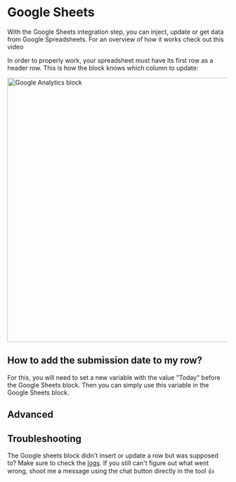 
# Google Sheets

With the Google Sheets integration step, you can inject, update or get data from Google Spreadsheets. For an overview of how it works check out this video

<YoutubeEmbed videoId="UjlZvlqg6mA" />

In order to properly work, your spreadsheet must have its first row as a header row. This is how the block knows which column to update:

<img
  src="/img/blocks/integrations/spreadsheet-format.png"
  width="600"
  alt="Google Analytics block"
/>

## How to add the submission date to my row?

For this, you will need to set a new variable with the value "Today" before the Google Sheets block. Then you can simply use this variable in the Google Sheets block.

## Advanced

<YoutubeEmbed videoId="2E0gK-PwFK4" />

## Troubleshooting

The Google sheets block didn't insert or update a row but was supposed to? Make sure to check the [logs](/editor/results). If you still can't figure out what went wrong, shoot me a message using the chat button directly in the tool 👍
